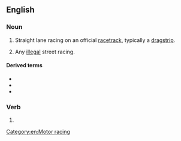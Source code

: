 ==English==
{{wikipedia}}

===Noun===
{{en-noun|-}}

# Straight lane racing on an official [[racetrack]], typically a [[dragstrip]].
# {{lb|en|colloquial}} Any [[illegal]] street racing.

====Derived terms====
* {{l|en|dragstrip}}
* {{l|en|drag boat}}
* {{l|en|drag boat racing}}

===Verb===
{{head|en|verb form}}

# {{present participle of|drag race|lang=en|nocat=1}}

[[Category:en:Motor racing]]